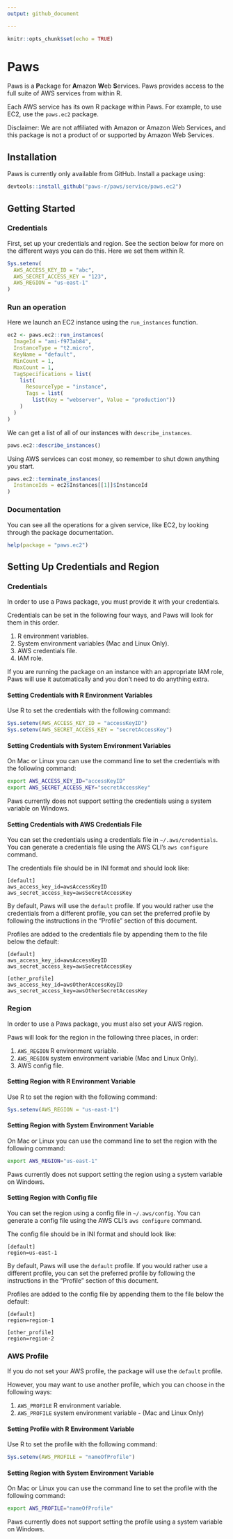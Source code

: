 ```yaml
---
output: github_document

---
```


```r
knitr::opts_chunk$set(echo = TRUE)
```

# Paws

Paws is a **P**ackage for **A**mazon **W**eb **S**ervices. Paws provides
access to the full suite of AWS services from within R.

Each AWS service has its own R package within Paws. For example, to use EC2, use
the `paws.ec2` package.

Disclaimer: We are not affiliated with Amazon or Amazon Web Services, and this
package is not a product of or supported by Amazon Web Services.


## Installation

Paws is currently only available from GitHub. Install a package using:

```r
devtools::install_github("paws-r/paws/service/paws.ec2")
```


## Getting Started

### Credentials

First, set up your credentials and region. See the section below for more on the
different ways you can do this. Here we set them within R.

```r
Sys.setenv(
  AWS_ACCESS_KEY_ID = "abc",
  AWS_SECRET_ACCESS_KEY = "123",
  AWS_REGION = "us-east-1"
)
```

### Run an operation

Here we launch an EC2 instance using the `run_instances` function.

```r
ec2 <- paws.ec2::run_instances(
  ImageId = "ami-f973ab84",
  InstanceType = "t2.micro",
  KeyName = "default",
  MinCount = 1,
  MaxCount = 1,
  TagSpecifications = list(
    list(
      ResourceType = "instance",
      Tags = list(
        list(Key = "webserver", Value = "production"))
    )
  )
)
```

We can get a list of all of our instances with `describe_instances`.

```r
paws.ec2::describe_instances()
```

Using AWS services can cost money, so remember to shut down anything you start.

```r
paws.ec2::terminate_instances(
  InstanceIds = ec2$Instances[[1]]$InstanceId
)
```

### Documentation

You can see all the operations for a given service, like EC2, by looking through
the package documentation.

```r
help(package = "paws.ec2")
```


## Setting Up Credentials and Region

### Credentials

In order to use a Paws package, you must provide it with your credentials.

Credentials can be set in the following four ways, and Paws will look for them
in this order.

1. R environment variables.
2. System environment variables (Mac and Linux Only).
3. AWS credentials file.
4. IAM role.

If you are running the package on an instance with an appropriate IAM role,
Paws will use it automatically and you don't need to do anything extra.


#### Setting Credentials with R Environment Variables
Use R to set the credentials with the following command:
```r
Sys.setenv(AWS_ACCESS_KEY_ID = "accessKeyID")
Sys.setenv(AWS_SECRET_ACCESS_KEY = "secretAccessKey")
```

#### Setting Credentials with System Environment Variables
On Mac or Linux you can use the command line to set the credentials with the
following command:
```bash
export AWS_ACCESS_KEY_ID="accessKeyID"
export AWS_SECRET_ACCESS_KEY="secretAccessKey"
```

Paws currently does not support setting the credentials using a system
variable on Windows.

#### Setting Credentials with AWS Credentials File
You can set the credentials using a credentials file in `~/.aws/credentials`.
You can generate a credentials file using the AWS CLI's `aws configure` command.

The credentials file should be in INI format and should look like:
```
[default]
aws_access_key_id=awsAccessKeyID
aws_secret_access_key=awsSecretAccessKey
```

By default, Paws will use the `default` profile. If you would
rather use the credentials from a different profile, you can set the preferred
profile by following the instructions in the "Profile" section of this
document.

Profiles are added to the credentials file by appending them to the file below
the default:
```
[default]
aws_access_key_id=awsAccessKeyID
aws_secret_access_key=awsSecretAccessKey

[other_profile]
aws_access_key_id=awsOtherAccessKeyID
aws_secret_access_key=awsOtherSecretAccessKey
```

### Region
In order to use a Paws package, you must also set your AWS region.

Paws will look for the region in the following three places, in order:

1. `AWS_REGION` R environment variable.
2. `AWS_REGION` system environment variable (Mac and Linux Only).
3. AWS config file.

#### Setting Region with R Environment Variable
Use R to set the region with the following command:

```r
Sys.setenv(AWS_REGION = "us-east-1")
```

#### Setting Region with System Environment Variable
On Mac or Linux you can use the command line to set the region with the
following command:

```bash
export AWS_REGION="us-east-1"
```

Paws currently does not support setting the region using a system
variable on Windows.

#### Setting Region with Config file
You can set the region using a config file in `~/.aws/config`. You can generate
a config file using the AWS CLI's `aws configure` command.

The config file should be in INI format and should look like:

```
[default]
region=us-east-1
```

By default, Paws will use the `default` profile. If you would rather use a 
different profile, you can set the preferred profile by following the 
instructions in the "Profile" section of this document.

Profiles are added to the config file by appending them to the file below the
default:
```
[default]
region=region-1

[other_profile]
region=region-2
```

### AWS Profile
If you do not set your AWS profile, the package will use the `default` profile.

However, you may want to use another profile, which you can choose in the 
following ways:

1. `AWS_PROFILE` R environment variable.
2. `AWS_PROFILE` system environment variable - (Mac and Linux Only)

#### Setting Profile with R Environment Variable
Use R to set the profile with the following command:
```r
Sys.setenv(AWS_PROFILE = "nameOfProfile")
```

#### Setting Region with System Environment Variable
On Mac or Linux you can use the command line to set the profile with the
following command:
```bash
export AWS_PROFILE="nameOfProfile"
```

Paws currently does not support setting the profile using a system
variable on Windows.
